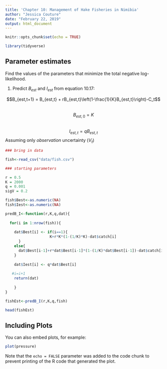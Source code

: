 ```yaml
---
title: 'Chapter 10: Management of Hake Fisheries in Nimibia'
author: "Jessica Couture"
date: "February 22, 2019"
output: html_document
---
```


```r
knitr::opts_chunk$set(echo = TRUE)

library(tidyverse)
```

## Parameter estimates

Find the values of the parameters that minimize the total negative log-likelihood.  

1) Predict $B_{est}$ and $I_{est}$ from equation 10.17:

$$B_{est,t+1} = B_{est,t} + rB_{est,t}\left(1-\frac{1}{K}B_{est,t}\right)-C_t$$  
$$B_{est,0} = K$$  
$$I_{est,t} = qB_{est,t}$$
Assuming only *observation* uncertainty ($V_t$)

```r

### bring in data

fish<-read_csv("data/fish.csv")

### starting parameters

r = 0.5 
K = 2000
q = 0.001
sigV = 0.2

fish$Best<-as.numeric(NA)
fish$Iest<-as.numeric(NA)

predB_I<-function(r,K,q,dat){
  
  for(i in 1:nrow(fish)){
    
    dat$Best[i] <- if(i==1){
                    K+r*K*(1-(1/K)*K)-dat$catch[i]
      }
    else{
      dat$Best[i-1]+r*dat$Best[i-1]*(1-(1/K)*dat$Best[i-1])-dat$catch[i]
    }
                    
    dat$Iest[i] <- q*dat$Best[i]
  
   #i=i+1
    return(dat)
    
    }
}

fishEst<-predB_I(r,K,q,fish)

head(fishEst)

```

## Including Plots

You can also embed plots, for example:

```r
plot(pressure)
```

Note that the `echo = FALSE` parameter was added to the code chunk to prevent printing of the R code that generated the plot.
